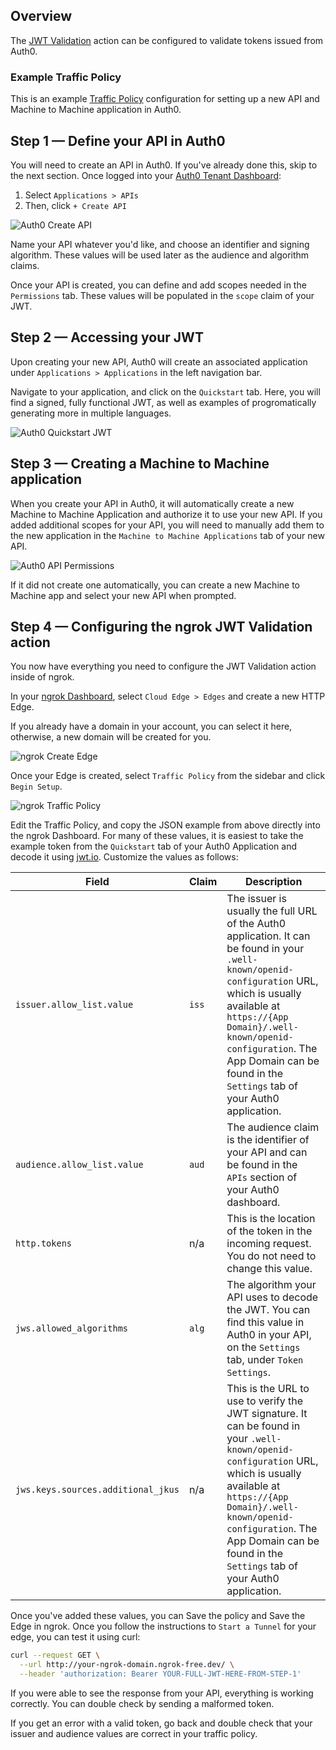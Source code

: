 
## Overview

The [JWT Validation](/docs/http/traffic-policy/actions/jwt-validation/) action 
can be configured to validate tokens issued from Auth0.

### Example Traffic Policy

This is an example [Traffic Policy](/docs/http/traffic-policy/) configuration 
for setting up a new API and Machine to Machine application in Auth0.

<ExampleTrafficPolicy />

## Step 1 &mdash; Define your API in Auth0

You will need to create an API in Auth0. If you've already done this, skip to 
the next section. Once logged into your 
[Auth0 Tenant Dashboard](https://manage.auth0.com/dashboard):

1. Select `Applications > APIs`
2. Then, click `+ Create API`

![Auth0 Create API](img/jwt-create-new-api.png)

Name your API whatever you'd like, and choose an identifier and signing 
algorithm. These values will be used later as the audience and algorithm claims.

Once your API is created, you can define and add scopes needed in the 
`Permissions` tab. These values will be populated in the `scope` claim of your 
JWT.

## Step 2 &mdash; Accessing your JWT

Upon creating your new API, Auth0 will create an associated application under 
`Applications > Applications` in the left navigation bar.

Navigate to your application, and click on the `Quickstart` tab. Here, you will 
find a signed, fully functional JWT, as well as examples of progromatically 
generating more in multiple languages.

![Auth0 Quickstart JWT](img/auth0-quickstart.png)

## Step 3 &mdash; Creating a Machine to Machine application

When you create your API in Auth0, it will automatically create a new Machine to 
Machine Application and authorize it to use your new API. If you added 
additional scopes for your API, you will need to manually add them to the new 
application in the `Machine to Machine Applications` tab of your new API.

![Auth0 API Permissions](img/jwt-machine-to-machine.png)

If it did not create one automatically, you can create a new Machine to Machine 
app and select your new API when prompted.

## Step 4 &mdash; Configuring the ngrok JWT Validation action

You now have everything you need to configure the JWT Validation action inside 
of ngrok.

In your [ngrok Dashboard](https://ngrok.com/dashboard), select 
`Cloud Edge > Edges` and create a new HTTP Edge.

If you already have a domain in your account, you can select it here, otherwise, 
a new domain will be created for you.

![ngrok Create Edge](img/jwt-ngrok-new-edge.png)

Once your Edge is created, select `Traffic Policy` from the sidebar and click 
`Begin Setup`.

![ngrok Traffic Policy](img/jwt-ngrok-traffic-policy.png)

Edit the Traffic Policy, and copy the JSON example from above directly into the 
ngrok Dashboard. For many of these values, it is easiest to take the example 
token from the `Quickstart` tab of your Auth0 Application and decode it using 
[jwt.io](https://jwt.io). Customize the values as follows:

| Field                              | Claim | Description                                                                                                                                                                                                                                                                                      |
| ---------------------------------- | ----- | ------------------------------------------------------------------------------------------------------------------------------------------------------------------------------------------------------------------------------------------------------------------------------------------------ |
| `issuer.allow_list.value`          | `iss` | The issuer is usually the full URL of the Auth0 application. It can be found in your `.well-known/openid-configuration` URL, which is usually available at `https://{App Domain}/.well-known/openid-configuration`. The App Domain can be found in the `Settings` tab of your Auth0 application. |
| `audience.allow_list.value`        | `aud` | The audience claim is the identifier of your API and can be found in the `APIs` section of your Auth0 dashboard.                                                                                                                                                                                 |
| `http.tokens`                      | n/a   | This is the location of the token in the incoming request. You do not need to change this value.                                                                                                                                                                                                 |
| `jws.allowed_algorithms`           | `alg` | The algorithm your API uses to decode the JWT. You can find this value in Auth0 in your API, on the `Settings` tab, under `Token Settings`.                                                                                                                                                      |
| `jws.keys.sources.additional_jkus` | n/a   | This is the URL to use to verify the JWT signature. It can be found in your `.well-known/openid-configuration` URL, which is usually available at `https://{App Domain}/.well-known/openid-configuration`. The App Domain can be found in the `Settings` tab of your Auth0 application.          |

Once you've added these values, you can Save the policy and Save the Edge in 
ngrok. Once you follow the instructions to `Start a Tunnel` for your edge, you 
can test it using curl:

```bash
curl --request GET \
  --url http://your-ngrok-domain.ngrok-free.dev/ \
  --header 'authorization: Bearer YOUR-FULL-JWT-HERE-FROM-STEP-1'
```

If you were able to see the response from your API, everything is working 
correctly. You can double check by sending a malformed token.

If you get an error with a valid token, go back and double check that your 
issuer and audience values are correct in your traffic policy.
